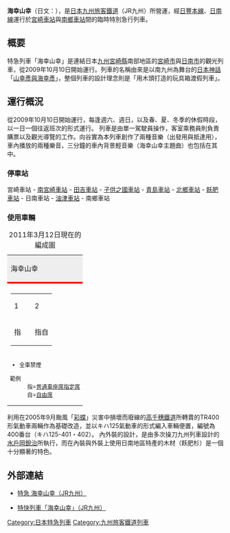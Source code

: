 {{列車名
|列車名       = 海幸山幸
|公司色              = #FF0000
|圖像              = JR Kyushu Kiha 125 Umisachi Yamasachi-in-Aoshima-20100626.jpg
|pxl             = 
|日文原名             = 海幸山幸
|圖像説明          = 停靠在[[青島車站|青島車站]]的山幸海幸
|營運商          = [[九州旅客鐵道|九州旅客鐵道]]（JR九州）
|列車種類          = [[特別急行列車|特急列車]]
|運行路段          = [[宮崎車站|宮崎車站]] - [[南鄉車站|南鄉車站]]
|主要途徑路線      = [[日豐本線|日豐本線]]・[[日南線|日南線]]
|使用車輛          = [[キハ125形400番台気動車|キハ125形400番台気動車]]（[[宮崎車輛中心|宮崎車輛中心]]）
|服務開始日       = 2009年10月10日
|備註              = 2010年3月13日現在
|全寬備註
}}
'''海幸山幸'''（日文：{{lang|ja|海幸山幸}}），是[[日本|日本]][[九州旅客鐵道|九州旅客鐵道]]（JR九州）所營運，經[[日豐本線|日豐本線]]、[[日南線|日南線]]運行於[[宮崎車站|宮崎車站]]與[[南鄉車站|南鄉車站]]間的臨時特別急行列車。

==概要==
特急列車「海幸山幸」是連結日本[[九州_(日本)|九州]][[宮崎縣|宮崎縣]]南部地區的[[宮崎市|宮崎市]]與[[日南市|日南市]]的觀光列車，從2009年10月10日開始運行。列車的名稱由來是以南九州為舞台的[[日本神話|日本神話]]「[[山幸彥與海幸彥|山幸彥與海幸彥]]」，整個列車的設計理念則是「用木頭打造的玩具箱渡假列車」。

==運行概況==
從2009年10月10日開始運行，每逢週六、週日，以及春、夏、冬季的休假時段，以一日一個往返班次的形式運行。
列車是由單一駕駛員操作，客室乘務員則負責購票以及觀光導覽的工作。向谷實為本列車創作了兩種音樂（出發用與抵達用），車內播放的兩種樂音，三分鐘的車內背景輕音樂（海幸山幸主題曲）也包括在其中。

===停車站===
宮崎車站 - [[南宮崎車站|南宮崎車站]] - [[田吉車站|田吉車站]] - [[子供之國車站|子供之國車站]] - [[青島車站|青島車站]] - [[北鄉車站|北鄉車站]] - [[飫肥車站|飫肥車站]] - 日南車站 - [[油津車站|油津車站]] - 南鄉車站

===使用車輛===
{| style="text-align:center; padding:0.5em; margin:1em 0em 2em 3em; border:solid 1px #999; float:right; width:14em;"
|+ 2011年3月12日現在的編成圖
|style="background-color:#eee; border-bottom:solid 4px #f00;"|海幸山幸
|-
|style="font-size:80%;"|{{TrainDirection|南鄉|宮崎}}
|-
|
{| class="wikitable" style="font-size:80%; margin:0em auto;"
|-
|style="width:2em;"|1
|style="width:2em;"|2
|-
|指
|指自
|}
|-
|style="font-size:80%; text-align:left;"|
* 全車禁煙
; 範例
: 指=[[普通車_(鉄道車両)|普通車]][[座席指定席|座席指定席]]
: 自=[[自由席|自由席]]
|}
利用在2005年9月颱風「[[颱風彩蝶|彩蝶]]」災害中損壞而廢線的[[高千穗鐵道|高千穗鐵道]]所轉賣的TR400形氣動車兩輛作為基礎改造，並以キハ125氣動車的形式編入車輛便置，編號為400番台（キハ125-401・402）。
內外裝的設計，是由多次操刀九州列車設計的[[水戶岡銳治|水戶岡銳治]]所執行，而在內裝與外裝上使用日南地區特產的木材（飫肥杉）是一個十分顯著的特色。

==外部連結==
* {{ja}}[http://www.jrkyushu.co.jp/trains/umisachiyamasachi/ 特急 海幸山幸（JR九州）] {{Wayback|url=http://www.jrkyushu.co.jp/trains/umisachiyamasachi/ |date=20130622003919 }}
* {{zh-hant}}[http://www.jrkyushu.co.jp/chinese/train/umisachiyamasachi.html 特快列車「海幸山幸」（JR九州）] {{Wayback|url=http://www.jrkyushu.co.jp/chinese/train/umisachiyamasachi.html |date=20121105083620 }}

{{DEFAULTSORT:Umisachi-Yamasachi}}
{{Commonscat|Umisachi-Yamasachi}}

[[Category:日本特急列車|Category:日本特急列車]]
[[Category:九州旅客鐵道列車|Category:九州旅客鐵道列車]]